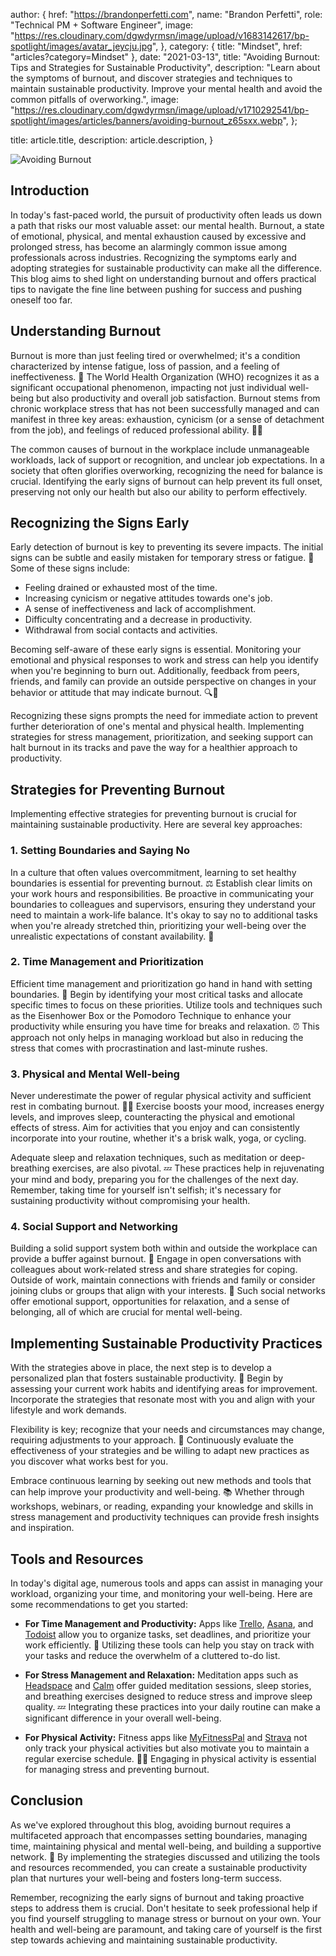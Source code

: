 
  author: {
    href: "https://brandonperfetti.com",
    name: "Brandon Perfetti",
    role: "Technical PM + Software Engineer",
    image:
      "https://res.cloudinary.com/dgwdyrmsn/image/upload/v1683142617/bp-spotlight/images/avatar_jeycju.jpg",
  },
  category: { title: "Mindset", href: "articles?category=Mindset" },
  date: "2021-03-13",
  title: "Avoiding Burnout: Tips and Strategies for Sustainable Productivity",
  description:
    "Learn about the symptoms of burnout, and discover strategies and techniques to maintain sustainable productivity. Improve your mental health and avoid the common pitfalls of overworking.",
  image:
    "https://res.cloudinary.com/dgwdyrmsn/image/upload/v1710292541/bp-spotlight/images/articles/banners/avoiding-burnout_z65sxx.webp",
};

  title: article.title,
  description: article.description,
}


<img src={article.image} alt="Avoiding Burnout" />

## Introduction

In today's fast-paced world, the pursuit of productivity often leads us down a path that risks our most valuable asset: our mental health. Burnout, a state of emotional, physical, and mental exhaustion caused by excessive and prolonged stress, has become an alarmingly common issue among professionals across industries. Recognizing the symptoms early and adopting strategies for sustainable productivity can make all the difference. This blog aims to shed light on understanding burnout and offers practical tips to navigate the fine line between pushing for success and pushing oneself too far.

## Understanding Burnout

Burnout is more than just feeling tired or overwhelmed; it's a condition characterized by intense fatigue, loss of passion, and a feeling of ineffectiveness. 🤒 The World Health Organization (WHO) recognizes it as a significant occupational phenomenon, impacting not just individual well-being but also productivity and overall job satisfaction. Burnout stems from chronic workplace stress that has not been successfully managed and can manifest in three key areas: exhaustion, cynicism (or a sense of detachment from the job), and feelings of reduced professional ability. 🧠💔

The common causes of burnout in the workplace include unmanageable workloads, lack of support or recognition, and unclear job expectations. In a society that often glorifies overworking, recognizing the need for balance is crucial. Identifying the early signs of burnout can help prevent its full onset, preserving not only our health but also our ability to perform effectively.

## Recognizing the Signs Early

Early detection of burnout is key to preventing its severe impacts. The initial signs can be subtle and easily mistaken for temporary stress or fatigue. 🚩 Some of these signs include:

- Feeling drained or exhausted most of the time.
- Increasing cynicism or negative attitudes towards one's job.
- A sense of ineffectiveness and lack of accomplishment.
- Difficulty concentrating and a decrease in productivity.
- Withdrawal from social contacts and activities.

Becoming self-aware of these early signs is essential. Monitoring your emotional and physical responses to work and stress can help you identify when you're beginning to burn out. Additionally, feedback from peers, friends, and family can provide an outside perspective on changes in your behavior or attitude that may indicate burnout. 🔍👫

Recognizing these signs prompts the need for immediate action to prevent further deterioration of one's mental and physical health. Implementing strategies for stress management, prioritization, and seeking support can halt burnout in its tracks and pave the way for a healthier approach to productivity.

## Strategies for Preventing Burnout

Implementing effective strategies for preventing burnout is crucial for maintaining sustainable productivity. Here are several key approaches:

### 1. Setting Boundaries and Saying No

In a culture that often values overcommitment, learning to set healthy boundaries is essential for preventing burnout. ⚖️ Establish clear limits on your work hours and responsibilities. Be proactive in communicating your boundaries to colleagues and supervisors, ensuring they understand your need to maintain a work-life balance. It's okay to say no to additional tasks when you're already stretched thin, prioritizing your well-being over the unrealistic expectations of constant availability. 💬

### 2. Time Management and Prioritization

Efficient time management and prioritization go hand in hand with setting boundaries. 📅 Begin by identifying your most critical tasks and allocate specific times to focus on these priorities. Utilize tools and techniques such as the Eisenhower Box or the Pomodoro Technique to enhance your productivity while ensuring you have time for breaks and relaxation. ⏰ This approach not only helps in managing workload but also in reducing the stress that comes with procrastination and last-minute rushes.

### 3. Physical and Mental Well-being

Never underestimate the power of regular physical activity and sufficient rest in combating burnout. 🏃‍♂️ Exercise boosts your mood, increases energy levels, and improves sleep, counteracting the physical and emotional effects of stress. Aim for activities that you enjoy and can consistently incorporate into your routine, whether it's a brisk walk, yoga, or cycling.

Adequate sleep and relaxation techniques, such as meditation or deep-breathing exercises, are also pivotal. 💤 These practices help in rejuvenating your mind and body, preparing you for the challenges of the next day. Remember, taking time for yourself isn't selfish; it's necessary for sustaining productivity without compromising your health.

### 4. Social Support and Networking

Building a solid support system both within and outside the workplace can provide a buffer against burnout. 🤝 Engage in open conversations with colleagues about work-related stress and share strategies for coping. Outside of work, maintain connections with friends and family or consider joining clubs or groups that align with your interests. 🎉 Such social networks offer emotional support, opportunities for relaxation, and a sense of belonging, all of which are crucial for mental well-being.

## Implementing Sustainable Productivity Practices

With the strategies above in place, the next step is to develop a personalized plan that fosters sustainable productivity. 📝 Begin by assessing your current work habits and identifying areas for improvement. Incorporate the strategies that resonate most with you and align with your lifestyle and work demands.

Flexibility is key; recognize that your needs and circumstances may change, requiring adjustments to your approach. 🌊 Continuously evaluate the effectiveness of your strategies and be willing to adapt new practices as you discover what works best for you.

Embrace continuous learning by seeking out new methods and tools that can help improve your productivity and well-being. 📚 Whether through workshops, webinars, or reading, expanding your knowledge and skills in stress management and productivity techniques can provide fresh insights and inspiration.

## Tools and Resources

In today's digital age, numerous tools and apps can assist in managing your workload, organizing your time, and monitoring your well-being. Here are some recommendations to get you started:

- **For Time Management and Productivity:** Apps like [Trello](https://trello.com/), [Asana](https://asana.com/), and [Todoist](https://todoist.com/) allow you to organize tasks, set deadlines, and prioritize your work efficiently. 📱 Utilizing these tools can help you stay on track with your tasks and reduce the overwhelm of a cluttered to-do list.

- **For Stress Management and Relaxation:** Meditation apps such as [Headspace](https://www.headspace.com/) and [Calm](https://www.calm.com/) offer guided meditation sessions, sleep stories, and breathing exercises designed to reduce stress and improve sleep quality. 💤 Integrating these practices into your daily routine can make a significant difference in your overall well-being.

- **For Physical Activity:** Fitness apps like [MyFitnessPal](https://www.myfitnesspal.com/) and [Strava](https://www.strava.com/) not only track your physical activities but also motivate you to maintain a regular exercise schedule. 🏃‍♂️ Engaging in physical activity is essential for managing stress and preventing burnout.

## Conclusion

As we've explored throughout this blog, avoiding burnout requires a multifaceted approach that encompasses setting boundaries, managing time, maintaining physical and mental well-being, and building a supportive network. 🌟 By implementing the strategies discussed and utilizing the tools and resources recommended, you can create a sustainable productivity plan that nurtures your well-being and fosters long-term success.

Remember, recognizing the early signs of burnout and taking proactive steps to address them is crucial. Don't hesitate to seek professional help if you find yourself struggling to manage stress or burnout on your own. Your health and well-being are paramount, and taking care of yourself is the first step towards achieving and maintaining sustainable productivity.

